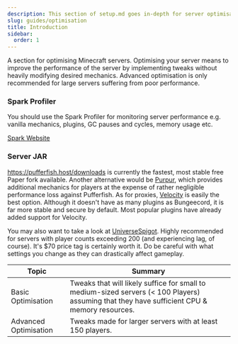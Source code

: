 ```yaml
---
description: This section of setup.md goes in-depth for server optimisation
slug: guides/optimisation
title: Introduction
sidebar:
  order: 1
---
```


A section for optimising Minecraft servers. Optimising your server means to improve the performance of the server by implementing tweaks without heavily modifying desired mechanics. Advanced optimisation is only recommended for large servers suffering from poor performance.

### Spark Profiler

You should use the Spark Profiler for monitoring server performance e.g. vanilla mechanics, plugins, GC pauses and cycles, memory usage etc.

<div>
<a class="button button--outline button--primary" href="https://spark.lucko.me/">Spark Website</a>
</div>

### Server JAR

<https://pufferfish.host/downloads> is currently the fastest, most stable free Paper fork available. Another alternative would be [Purpur](https://purpurmc.org/downloads), which provides additional mechanics for players at the expense of rather negligible performance loss against Pufferfish.
As for proxies, [Velocity](https://papermc.io/software/velocity) is easily the best option. Although it doesn't have as many plugins as Bungeecord, it is far more stable and secure by default. Most popular plugins have already added support for Velocity.

You may also want to take a look at [UniverseSpigot](https://polymart.org/resource/universespigot-1-20-1.4805). Highly recommended for servers with player counts exceeding 200 (and experiencing lag, of course). It's $70 price tag is certainly worth it. Do be careful with what settings you change as they can drastically affect gameplay.

| Topic                 | Summary                                                                                                                                       |
| --------------------- | --------------------------------------------------------------------------------------------------------------------------------------------- |
| Basic Optimisation    | Tweaks that will likely suffice for small to medium-sized servers (\< 100 Players) assuming that they have sufficient CPU & memory resources. |
| Advanced Optimisation | Tweaks made for larger servers with at least 150 players.                                                                                     |

